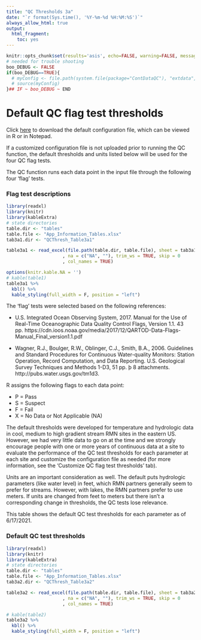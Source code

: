 ```yaml
---
title: "QC Thresholds 3a"
date: "`r format(Sys.time(), '%Y-%m-%d %H:%M:%S')`"
always_allow_html: true
output:
  html_fragment:
    toc: yes
---
```


```r
knitr::opts_chunk$set(results='asis', echo=FALSE, warning=FALSE, message = FALSE)
# needed for trouble shooting
boo_DEBUG <- FALSE
if(boo_DEBUG==TRUE){
  # myConfig <- file.path(system.file(package="ContDataQC"), "extdata", "config.ORIG.R")
  # source(myConfig)
}## IF ~ boo_DEBUG ~ END
```

# Default QC flag test thresholds

Click [here](https://github.com/leppott/ContDataQC/tree/dev_shinymods/Documents/Default_QC_Files) to download the default configuration file, which can be viewed in R or in Notepad.

If a customized configuration file is not uploaded prior to running the QC function, the default thresholds and units listed below will be used for the four QC flag tests.

The QC function runs each data point in the input file through the following four ‘flag’ tests.

### Flag test descriptions
```r
library(readxl)
library(knitr)
library(kableExtra)
# state directories
table.dir <- "tables"
table.file <- "App_Information_Tables.xlsx"
tab3a1.dir <- "QCThresh_Table3a1"

table3a1 <- read_excel(file.path(table.dir, table.file), sheet = tab3a1.dir
                     , na = c("NA", ""), trim_ws = TRUE, skip = 0
                     , col_names = TRUE)  

options(knitr.kable.NA = '')
# kable(table1)
table3a1 %>% 
  kbl() %>% 
  kable_styling(full_width = F, position = "left")
```

The ‘flag’ tests were selected based on the following references:

* U.S. Integrated Ocean Observing System, 2017. Manual for the Use of Real-Time Oceanographic Data Quality Control Flags, Version 1.1. 43 pp. https://cdn.ioos.noaa.gov/media/2017/12/QARTOD-Data-Flags-Manual_Final_version1.1.pdf

* Wagner, R.J., Boulger, R.W., Oblinger, C.J., Smith, B.A., 2006. Guidelines and Standard Procedures for Continuous Water-quality Monitors: Station Operation, Record Computation, and Data Reporting. U.S. Geological Survey Techniques and Methods 1-D3, 51 pp. þ 8 attachments. http://pubs.water.usgs.gov/tm1d3.

R assigns the following flags to each data point:

* P = Pass
* S = Suspect
* F = Fail
* X = No Data or Not Applicable (NA)

The default thresholds were developed for temperature and hydrologic data in cool, medium to high gradient stream RMN sites in the eastern US. However, we had very little data to go on at the time and we strongly encourage people with one or more years of continuous data at a site to evaluate the performance of the QC test thresholds for each parameter at each site and customize the configuration file as needed (for more information, see the ‘Customize QC flag test thresholds’ tab). 

Units are an important consideration as well. The default puts hydrologic parameters (like water level) in feet, which RMN partners generally seem to prefer for streams. However, with lakes, the RMN partners prefer to use meters. If units are changed from feet to meters but there isn’t a corresponding change in thresholds, the QC tests lose relevance.

This table shows the default QC test thresholds for each parameter as of 6/17/2021.

### Default QC test thresholds
```r
library(readxl)
library(knitr)
library(kableExtra)
# state directories
table.dir <- "tables"
table.file <- "App_Information_Tables.xlsx"
tab3a2.dir <- "QCThresh_Table3a2"

table3a2 <- read_excel(file.path(table.dir, table.file), sheet = tab3a2.dir
                     , na = c("NA", ""), trim_ws = TRUE, skip = 0
                     , col_names = TRUE)  

# kable(table2)
table3a2 %>% 
  kbl() %>% 
  kable_styling(full_width = F, position = "left")
```
